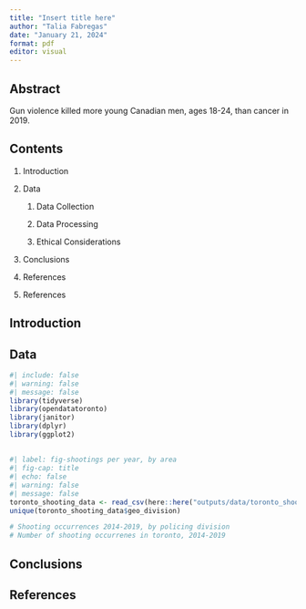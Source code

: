 ```yaml
---
title: "Insert title here"
author: "Talia Fabregas"
date: "January 21, 2024"
format: pdf
editor: visual
---
```


## Abstract

Gun violence killed more young Canadian men, ages 18-24, than cancer in 2019.

## Contents

1.  Introduction

2.  Data

    1.  Data Collection

    2.  Data Processing

    3.  Ethical Considerations

3.  Conclusions

4.  References

5.  References

## Introduction

## Data

```r
#| include: false
#| warning: false
#| message: false
library(tidyverse)
library(opendatatoronto)
library(janitor)
library(dplyr)
library(ggplot2)
```

## 

```r
#| label: fig-shootings per year, by area
#| fig-cap: title
#| echo: false
#| warning: false
#| message: false
toronto_shooting_data <- read_csv(here::here("outputs/data/toronto_shooting_data.csv"))
unique(toronto_shooting_data$geo_division)

```

```r
# Shooting occurrences 2014-2019, by policing division
# Number of shooting occurrenes in toronto, 2014-2019

```

## Conclusions

## References
